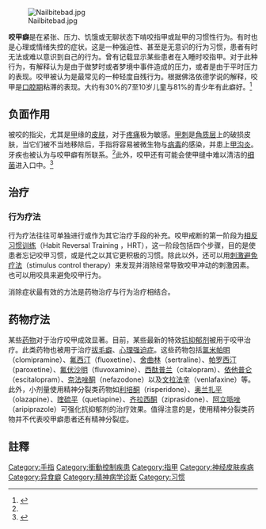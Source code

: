 {{Infobox Disease
| Name = 咬甲癖
| Image = Nail and cuticle bitting.JPG
| Caption = 咬甲癖患者的手指
| DiseasesDB =
| ICD10 = {{ICD10|F|98|8|f|90}} ([[ILDS|ILDS]] F98.810)
| ICD9 = {{ICD9|307.9}}
| ICDO =
| OMIM =
| MedlinePlus =
| eMedicineSubj =
| eMedicineTopic =
| MeshID =}}
[[File:Nailbitebad.jpg|thumb]]

'''咬甲癖'''是在紧张、压力、饥饿或无聊状态下啃咬指甲或趾甲的习惯性行为。有时也是心理或情绪失控的症状。这是一种强迫性、甚至是无意识的行为习惯，患者有时无法或难以意识到自己的行为。曾有记载显示某些患者在入睡时咬指甲。对于此种行为，有解释认为是由于做梦时或者梦境中事件造成的压力，或者是由于平时压力的表现。咬甲被认为是最常见的一种轻度自残行为。根据佛洛依德学说的解释，咬甲是[[口腔期|口腔期]]粘滞的表现。大约有30%的7至10岁儿童与81%的青少年有此癖好。<ref name="pmid2276242">{{cite journal
|author=Leung AK, Robson WL|title=Nailbiting|journal=Clin Pediatr (Phila)|volume=29|issue=12|pages=690－692页|year=1990|pmid=2276242
|doi=}}</ref>

== 负面作用 ==
被咬的指尖，尤其是[[指甲|甲]]缘的[[皮肤|皮肤]]，对于[[疼痛|疼痛]]极为敏感。[[甲刺|甲刺]]是[[角质层|角质层]]上的破损皮肤，当它们被不当地移除后，手指将容易被微生物与[[病毒|病毒]]的感染，并患上[[甲沟炎|甲沟炎]]。牙疾也被认为与咬甲癖有所联系。<ref name="pmid2276242" />此外，咬甲还有可能会使甲缝中难以清洁的[[细菌|细菌]]进入口中。<ref name="pmid17241163">{{cite journal|author=Baydaş B, Uslu H, Yavuz I, Ceylan I, Dağsuyu IM|title=Effect of a chronic nail-biting habit on the oral carriage of Enterobacteriaceae|journal=Oral Microbiol. Immunol.|volume=22|issue=1|pages=1-4|year=2007
|pmid=17241163|doi=10.1111/j.1399-302X.2007.00291.x|accessdate=2008-03-22}}</ref>
 
== 治疗 ==
=== 行为疗法 ===
行为疗法往往可单独进行或作为其它治疗手段的补充。咬甲戒断的第一阶段为[[相反习惯训练|相反习惯训练]]（Habit Reversal Training ，HRT），这一阶段包括四个步骤，目的是使患者忘记咬甲习惯，或是代之以其它更积极的习惯。除此以外，还可以用[[刺激避免疗法|刺激避免疗法]]（stimulus control therapy）来发现并消除经常导致咬甲冲动的刺激因素。也可以用咬具来避免咬甲行为。 
 
消除症状最有效的方法是药物治疗与行为治疗相结合。 
 
== 药物疗法 ==
某些[[药物|药物]]对于治疗咬甲成效显著。目前，某些最新的特效[[抗抑郁剂|抗抑郁剂]]被用于咬甲治疗。此类药物也被用于治疗[[拔毛癖|拔毛癖]]、[[心理强迫症|心理强迫症]]。这些药物包括[[氯米帕明|氯米帕明]]（clomipramine）、[[氟西汀|氟西汀]]（fluoxetine）、[[舍曲林|舍曲林]]（sertraline）、[[帕罗西汀|帕罗西汀]]（paroxetine）、[[氟伏沙明|氟伏沙明]]（fluvoxamine）、[[西酞普兰|西酞普兰]]（citalopram）、[[依他普仑|依他普仑]]（escitalopram）、[[奈法唑酮|奈法唑酮]]（nefazodone）以及[[文拉法辛|文拉法辛]]（venlafaxine）等。此外，小剂量使用精神分裂类药物如[[利培酮|利培酮]]（risperidone）、[[奥兰扎平|奥兰扎平]]（olazapine）、[[喹硫平|喹硫平]]（quetiapine）、[[齐拉西酮|齐拉西酮]]（ziprasidone）、[[阿立哌唑|阿立哌唑]]（aripiprazole）可强化抗抑郁剂的治疗效果。值得注意的是，使用精神分裂类药物并不代表咬甲癖患者还有精神分裂症。

==註釋==
{{reflist}}

{{ICD-10-F}}

[[Category:手指|Category:手指]]
[[Category:衝動控制疾患|Category:衝動控制疾患]]
[[Category:指甲|Category:指甲]]
[[Category:神经皮肤疾病|Category:神经皮肤疾病]]
[[Category:异食癖|Category:异食癖]]
[[Category:精神病学诊断|Category:精神病学诊断]]
[[Category:习惯|Category:习惯]]